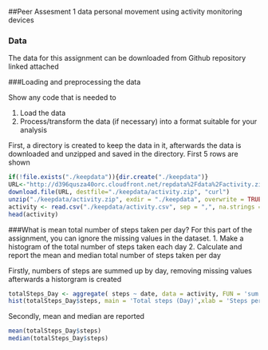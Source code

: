 ##Peer Assesment 1 data personal movement using activity monitoring devices

### Data

The data for this assignment can be downloaded from Github repository linked attached

###Loading and preprocessing the data

Show any code that is needed to

1. Load the data 
2. Process/transform the data (if necessary) into a format suitable for your analysis

First, a directory is created to keep the data in it, afterwards the data is downloaded and unzipped and saved in the directory. First 5 rows are shown 

```r
if(!file.exists("./keepdata")){dir.create("./keepdata")}
URL<-"http://d396qusza40orc.cloudfront.net/repdata%2Fdata%2Factivity.zip"
download.file(URL, destfile="./keepdata/activity.zip", "curl")
unzip("./keepdata/activity.zip", exdir = "./keepdata", overwrite = TRUE)
activity <- read.csv("./keepdata/activity.csv", sep = ",", na.strings = "NA")
head(activity)
```
###What is mean total number of steps taken per day?
For this part of the assignment, you can ignore the missing values in the dataset.
1. Make a histogram of the total number of steps taken each day
2. Calculate and report the mean and median total number of steps taken per day

Firstly, numbers of steps are summed up by day, removing missing values afterwards a historgram is created 

```r
totalSteps_Day <- aggregate( steps ~ date, data = activity, FUN = 'sum',na.rm = TRUE)
hist(totalSteps_Day$steps, main = 'Total steps (Day)',xlab = 'Steps per Day', col = 'green')
```

Secondly, mean and median are reported 
```r
mean(totalSteps_Day$steps)
median(totalSteps_Day$steps)
```